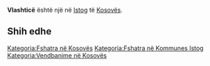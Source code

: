 {{Fshat në 
 | Emri                = Vlashticë
 | EmriAlt                = 
 | NAME_SHORT_FORM=      
 | NAME_GENERIC=      
 | NAME_SORT_NAME_RO=      VLASHTICE
 | FULL_NAME_RO = Vlashticë
 | FULL_NAME_ND_RO=Vlashtice
 | SORT_NAME_RG=VLASHTICE
 | FULL_NAME_RG=Vlashticë
 | FULL_NAME_ND_RG=Vlashtice
 | SRP_NAME_SHORT_FORM=      
 | SRP_NAME_GENERIC=      
 | SRP_NAME_SORT_NAME_RO=      
 | SRP_FULL_NAME_RO = 
 | SRP_FULL_NAME_ND_RO=
 | SRP_SORT_NAME_RG=
 | SRP_FULL_NAME_RG=
 | SRP_FULL_NAME_ND_RG=
 | Emri (Rasa dhanore) = 
 | Figura              = 
 | Shteti              = Kosovo
 | Komuna              = Istog
 | Kodi postar         = 
 | Sipërfaqja          = 

 | Popullsia           = 

 | Regj. i popullsisë  = 
 | Dend. e popullsisë  = 
 | Faqja zyrtare       = 
 <!--- Koordinatat ----> 
 | Gjerësia            = 42.385
 | Gjatësia            = 21.505
 | Lartësia            = 
}}
'''Vlashticë''' është një [[]] në [[Istog]] të [[Kosovës]].

<!-- == Gjeografia == -->
<!-- == Historia == -->
<!-- == Demografia == -->
== Shih edhe ==
{{Komuna Istog}}
{{Kosovo-Administrata-Cung}}

[[Kategoria:Fshatra në Kosovës]]
[[Kategoria:Fshatra në Kommunes Istog]]
[[Kategoria:Vendbanime në Kosovës]]